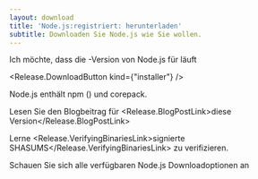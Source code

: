 ```yaml
---
layout: download
title: 'Node.js:registriert: herunterladen'
subtitle: Downloaden Sie Node.js wie Sie wollen.
---
```


<section>
Ich möchte, dass die <Release.VersionDropdown /> -Version von Node.js für <Release.OperatingSystemDropdown exclude={["LINUX"]} /> läuft <Release.BitnessDropdown />

<Release.DownloadButton kind={"installer"} />
</section>

<section>
Node.js enthält <LinkWithArrow href="https://npmjs.com">npm</LinkWithArrow> (<Release.NpmVersion />) und corepack.

Lesen Sie den Blogbeitrag für <Release.BlogPostLink>diese Version</Release.BlogPostLink>

Lerne <Release.VerifyingBinariesLink>signierte SHASUMS</Release.VerifyingBinariesLink> zu verifizieren.

Schauen Sie sich alle verfügbaren Node.js <LinkWithArrow href="https://nodejs.org/dist/">Downloadoptionen</LinkWithArrow> an

</section>
